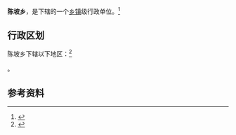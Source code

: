 {{中国乡级行政区|37/17/25/209/000}}

'''陈坡乡'''，是{{PRC admin/fullname|37/17/25/209/000|3}}下辖的一个[[乡镇|乡镇]]级行政单位。<ref>{{PRC admin/ref sgc|{{PRC admin/parent|37/17/25/209/000}}}}</ref>

== 行政区划 ==

陈坡乡下辖以下地区：<ref>{{PRC admin/ref sgc|37/17/25/209/000}}</ref>

{{PRC admin/children|37/17/25/209/000}}。

== 参考资料 ==

{{reflist}}

{{行政区划小作品}}
{{PRC admin/navcat|37/17/25/209/000}}